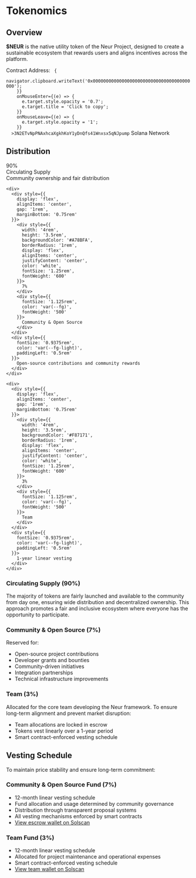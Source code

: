 # Tokenomics

## Overview

**$NEUR** is the native utility token of the Neur Project, designed to create a sustainable ecosystem that rewards users and aligns incentives across the platform.

<div style={{
  display: 'flex',
  alignItems: 'center',
  gap: '1rem',
  padding: '0.75rem 1rem',
  margin: '1rem 0',
  backgroundColor: 'rgba(0, 0, 0, 0.2)',
  borderRadius: '0.75rem',
  fontSize: '0.875rem',
}}>
  <span style={{ color: 'var(--fg-light)' }}>Contract Address:</span>
  <code 
    style={{ 
      color: 'var(--fg)',
      fontFamily: 'monospace',
      cursor: 'pointer',
      transition: 'opacity 0.2s ease',
    }}
    onClick={() => {
      navigator.clipboard.writeText('0x0000000000000000000000000000000000000000');
    }}
    onMouseEnter={(e) => {
      e.target.style.opacity = '0.7';
      e.target.title = 'Click to copy';
    }}
    onMouseLeave={(e) => {
      e.target.style.opacity = '1';
    }}
  >3N2ETvNpPNAxhcaXgkhKoY1yDnQfs41Wnxsx5qNJpump</code>
  <span style={{ 
    marginLeft: 'auto',
    color: 'var(--fg-light)',
    fontSize: '0.75rem' 
  }}>Solana Network</span>
</div>

## Distribution

<div style={{
  maxWidth: '800px',
  margin: '2rem auto',
  padding: '2rem',
  backgroundColor: 'var(--background)',
  borderRadius: '1.5rem',
}}>
  <div style={{
    display: 'flex',
    flexDirection: 'column',
    gap: '2.5rem',
  }}>
    <div>
      <div style={{
        display: 'flex',
        alignItems: 'center',
        gap: '1rem',
        marginBottom: '0.75rem'
      }}>
        <div style={{
          flex: '1',
          height: '3.5rem',
          backgroundColor: '#60A5FA',
          borderRadius: '1rem',
          display: 'flex',
          alignItems: 'center',
          paddingLeft: '1.5rem',
          color: 'white',
          fontSize: '1.25rem',
          fontWeight: '600'
        }}>
          90%
        </div>
        <div style={{ 
          fontSize: '1.125rem',
          color: 'var(--fg)',
          fontWeight: '500',
          minWidth: '160px' 
        }}>
          Circulating Supply
        </div>
      </div>
      <div style={{ 
        fontSize: '0.9375rem', 
        color: 'var(--fg-light)',
        paddingLeft: '0.5rem' 
      }}>
        Community ownership and fair distribution
      </div>
    </div>

    <div>
      <div style={{
        display: 'flex',
        alignItems: 'center',
        gap: '1rem',
        marginBottom: '0.75rem'
      }}>
        <div style={{
          width: '4rem',
          height: '3.5rem',
          backgroundColor: '#A78BFA',
          borderRadius: '1rem',
          display: 'flex',
          alignItems: 'center',
          justifyContent: 'center',
          color: 'white',
          fontSize: '1.25rem',
          fontWeight: '600'
        }}>
          7%
        </div>
        <div style={{ 
          fontSize: '1.125rem',
          color: 'var(--fg)',
          fontWeight: '500'
        }}>
          Community & Open Source
        </div>
      </div>
      <div style={{ 
        fontSize: '0.9375rem', 
        color: 'var(--fg-light)',
        paddingLeft: '0.5rem' 
      }}>
        Open-source contributions and community rewards
      </div>
    </div>

    <div>
      <div style={{
        display: 'flex',
        alignItems: 'center',
        gap: '1rem',
        marginBottom: '0.75rem'
      }}>
        <div style={{
          width: '4rem',
          height: '3.5rem',
          backgroundColor: '#F87171',
          borderRadius: '1rem',
          display: 'flex',
          alignItems: 'center',
          justifyContent: 'center',
          color: 'white',
          fontSize: '1.25rem',
          fontWeight: '600'
        }}>
          3%
        </div>
        <div style={{ 
          fontSize: '1.125rem',
          color: 'var(--fg)',
          fontWeight: '500'
        }}>
          Team
        </div>
      </div>
      <div style={{ 
        fontSize: '0.9375rem', 
        color: 'var(--fg-light)',
        paddingLeft: '0.5rem' 
      }}>
        1-year linear vesting
      </div>
    </div>
  </div>
</div>

### Circulating Supply (90%)
The majority of tokens are fairly launched and available to the community from day one, ensuring wide distribution and decentralized ownership. This approach promotes a fair and inclusive ecosystem where everyone has the opportunity to participate.

### Community & Open Source (7%)
Reserved for:
- Open-source project contributions
- Developer grants and bounties
- Community-driven initiatives
- Integration partnerships
- Technical infrastructure improvements

### Team (3%)
Allocated for the core team developing the Neur framework. To ensure long-term alignment and prevent market disruption:
- Team allocations are locked in escrow
- Tokens vest linearly over a 1-year period
- Smart contract-enforced vesting schedule

## Vesting Schedule

To maintain price stability and ensure long-term commitment:

### Community & Open Source Fund (7%)
- 12-month linear vesting schedule
- Fund allocation and usage determined by community governance
- Distribution through transparent proposal systems
- All vesting mechanisms enforced by smart contracts
- [View escrow wallet on Solscan](https://solscan.io/account/2DwGVzkDPwGm1wvNcjJmRRwd4cHeeA9yFFpjByw3iPHz)

### Team Fund (3%)
- 12-month linear vesting schedule
- Allocated for project maintenance and operational expenses
- Smart contract-enforced vesting schedule
- [View team wallet on Solscan](https://solscan.io/account/AQQ1acfKLvM9GiS8tuNi95XrNg4VQrTV8qGzgYDrXwaB)